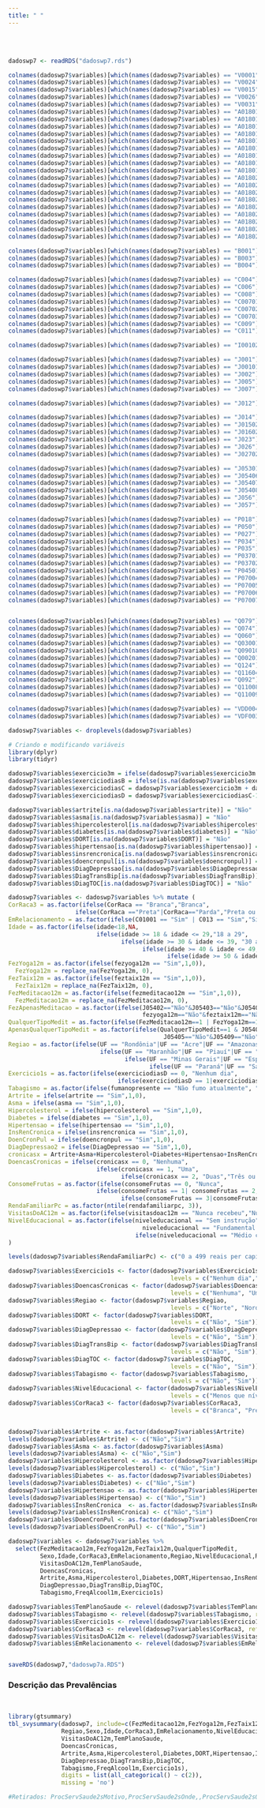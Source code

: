 ```yaml
---
title: " "
---
```


<br/><br/>

```r

dadoswp7 <- readRDS("dadoswp7.rds")

colnames(dadoswp7$variables)[which(names(dadoswp7$variables) == "V0001")] <- "UF"
colnames(dadoswp7$variables)[which(names(dadoswp7$variables) == "V0024")] <- "estrato"
colnames(dadoswp7$variables)[which(names(dadoswp7$variables) == "V0015")] <- "tipoentrevista"
colnames(dadoswp7$variables)[which(names(dadoswp7$variables) == "V0026")] <- "sitsensitaria"
colnames(dadoswp7$variables)[which(names(dadoswp7$variables) == "V0031")] <- "tipoarea"
colnames(dadoswp7$variables)[which(names(dadoswp7$variables) == "A018011")] <- "tv"
colnames(dadoswp7$variables)[which(names(dadoswp7$variables) == "A018012")] <- "tvn"
colnames(dadoswp7$variables)[which(names(dadoswp7$variables) == "A018013")] <- "geladeira"
colnames(dadoswp7$variables)[which(names(dadoswp7$variables) == "A018014")] <- "geladeiran"
colnames(dadoswp7$variables)[which(names(dadoswp7$variables) == "A018015")] <- "maqroupa"
colnames(dadoswp7$variables)[which(names(dadoswp7$variables) == "A018016")] <- "maqroupan"
colnames(dadoswp7$variables)[which(names(dadoswp7$variables) == "A018017")] <- "telefone"
colnames(dadoswp7$variables)[which(names(dadoswp7$variables) == "A018018")] <- "telefonen"
colnames(dadoswp7$variables)[which(names(dadoswp7$variables) == "A018019")] <- "celular"
colnames(dadoswp7$variables)[which(names(dadoswp7$variables) == "A018020")] <- "celularn"
colnames(dadoswp7$variables)[which(names(dadoswp7$variables) == "A018021")] <- "microondas"
colnames(dadoswp7$variables)[which(names(dadoswp7$variables) == "A018022")] <- "microondasn"
colnames(dadoswp7$variables)[which(names(dadoswp7$variables) == "A018023")] <- "computador"
colnames(dadoswp7$variables)[which(names(dadoswp7$variables) == "A018024")] <- "computadorn"
colnames(dadoswp7$variables)[which(names(dadoswp7$variables) == "A018025")] <- "motocicleta"
colnames(dadoswp7$variables)[which(names(dadoswp7$variables) == "A018026")] <- "motocicletan"
colnames(dadoswp7$variables)[which(names(dadoswp7$variables) == "A018027")] <- "carro"
colnames(dadoswp7$variables)[which(names(dadoswp7$variables) == "A018028")] <- "carron"

colnames(dadoswp7$variables)[which(names(dadoswp7$variables) == "B001")] <- "CadastroNaUSF"
colnames(dadoswp7$variables)[which(names(dadoswp7$variables) == "B003")] <- "visitasdoac12m"
colnames(dadoswp7$variables)[which(names(dadoswp7$variables) == "B004")] <- "visitaAE"

colnames(dadoswp7$variables)[which(names(dadoswp7$variables) == "C004")] <- "condicaodom"
colnames(dadoswp7$variables)[which(names(dadoswp7$variables) == "C006")] <- "Sexo"
colnames(dadoswp7$variables)[which(names(dadoswp7$variables) == "C008")] <- "idade"
colnames(dadoswp7$variables)[which(names(dadoswp7$variables) == "C00701")] <- "DiaNascimento"
colnames(dadoswp7$variables)[which(names(dadoswp7$variables) == "C00702")] <- "MesNascimento"
colnames(dadoswp7$variables)[which(names(dadoswp7$variables) == "C00703")] <- "AnoNascimento"
colnames(dadoswp7$variables)[which(names(dadoswp7$variables) == "C009")] <- "CorRaca"
colnames(dadoswp7$variables)[which(names(dadoswp7$variables) == "C011")] <- "EstadoCivil"

colnames(dadoswp7$variables)[which(names(dadoswp7$variables) == "I00102")] <- "TemPlanoSaude"

colnames(dadoswp7$variables)[which(names(dadoswp7$variables) == "J001")] <- "EstadoDeSaudeA"
colnames(dadoswp7$variables)[which(names(dadoswp7$variables) == "J00101")] <- "EstadoDeSaudeB"
colnames(dadoswp7$variables)[which(names(dadoswp7$variables) == "J002")] <- "RestricaoPorSaude2s"
colnames(dadoswp7$variables)[which(names(dadoswp7$variables) == "J005")] <- "Acamado2s"
colnames(dadoswp7$variables)[which(names(dadoswp7$variables) == "J007")] <- "DiagCronicas"

colnames(dadoswp7$variables)[which(names(dadoswp7$variables) == "J012")] <- "NumeroConsultas12m"

colnames(dadoswp7$variables)[which(names(dadoswp7$variables) == "J014")] <- "ProcServSaude2s"
colnames(dadoswp7$variables)[which(names(dadoswp7$variables) == "J01502")] <- "ProcServSaude2sMotivo"
colnames(dadoswp7$variables)[which(names(dadoswp7$variables) == "J01602")] <- "ProcServSaude2sOnde"
colnames(dadoswp7$variables)[which(names(dadoswp7$variables) == "J023")] <- "ProcServSaude2sRede"
colnames(dadoswp7$variables)[which(names(dadoswp7$variables) == "J026")] <- "ProcServSaude2sSUS"
colnames(dadoswp7$variables)[which(names(dadoswp7$variables) == "J02702")] <- "ProcServSaude2sQual"

colnames(dadoswp7$variables)[which(names(dadoswp7$variables) == "J05301")] <- "UsouIntegrativa12m"
colnames(dadoswp7$variables)[which(names(dadoswp7$variables) == "J05406")] <- "fezmeditacao12m"
colnames(dadoswp7$variables)[which(names(dadoswp7$variables) == "J05407")] <- "fezyoga12m"
colnames(dadoswp7$variables)[which(names(dadoswp7$variables) == "J05408")] <- "feztaix12m"
colnames(dadoswp7$variables)[which(names(dadoswp7$variables) == "J056")] <- "PagouPeloTratamento"
colnames(dadoswp7$variables)[which(names(dadoswp7$variables) == "J057")] <- "TratamentoPeloSUS"

colnames(dadoswp7$variables)[which(names(dadoswp7$variables) == "P018")] <- "consomeFrutas"
colnames(dadoswp7$variables)[which(names(dadoswp7$variables) == "P050")] <- "fumanopresente"
colnames(dadoswp7$variables)[which(names(dadoswp7$variables) == "P027")] <- "FreqAlcool1m"
colnames(dadoswp7$variables)[which(names(dadoswp7$variables) == "P034")] <- "exercicio3m"
colnames(dadoswp7$variables)[which(names(dadoswp7$variables) == "P035")] <- "exerciciodias"
colnames(dadoswp7$variables)[which(names(dadoswp7$variables) == "P03701")] <- "exerciciohor"
colnames(dadoswp7$variables)[which(names(dadoswp7$variables) == "P03702")] <- "exerciciomin"
colnames(dadoswp7$variables)[which(names(dadoswp7$variables) == "P04501")] <- "TempoNaTV1d"
colnames(dadoswp7$variables)[which(names(dadoswp7$variables) == "P07004")] <- "FonteInformacaoJornRevis30d"
colnames(dadoswp7$variables)[which(names(dadoswp7$variables) == "P07005")] <- "FonteInformacaoTV30d"
colnames(dadoswp7$variables)[which(names(dadoswp7$variables) == "P07006")] <- "FonteInformacaoRadio30d"
colnames(dadoswp7$variables)[which(names(dadoswp7$variables) == "P07007")] <- "FonteInformacaoInternet30d"


colnames(dadoswp7$variables)[which(names(dadoswp7$variables) == "Q079")] <- "artrite"
colnames(dadoswp7$variables)[which(names(dadoswp7$variables) == "Q074")] <- "asma"
colnames(dadoswp7$variables)[which(names(dadoswp7$variables) == "Q060")] <- "hipercolesterol"
colnames(dadoswp7$variables)[which(names(dadoswp7$variables) == "Q03001")] <- "diabetes"
colnames(dadoswp7$variables)[which(names(dadoswp7$variables) == "Q09010")] <- "DORT"
colnames(dadoswp7$variables)[which(names(dadoswp7$variables) == "Q00201")] <- "hipertensao"
colnames(dadoswp7$variables)[which(names(dadoswp7$variables) == "Q124")] <- "insrencronica"
colnames(dadoswp7$variables)[which(names(dadoswp7$variables) == "Q11604")] <- "doencronpul"
colnames(dadoswp7$variables)[which(names(dadoswp7$variables) == "Q092")] <- "DiagDepressao"
colnames(dadoswp7$variables)[which(names(dadoswp7$variables) == "Q11008")] <- "DiagTransBip"
colnames(dadoswp7$variables)[which(names(dadoswp7$variables) == "Q11009")] <- "DiagTOC"

colnames(dadoswp7$variables)[which(names(dadoswp7$variables) == "VDD004A")] <- "niveleducacional"
colnames(dadoswp7$variables)[which(names(dadoswp7$variables) == "VDF003")] <- "rendafamiliarpc"

dadoswp7$variables <- droplevels(dadoswp7$variables)

# Criando e modificando variáveis
library(dplyr)
library(tidyr)

dadoswp7$variables$exercicio3m = ifelse(dadoswp7$variables$exercicio3m == "Sim",1,0)
dadoswp7$variables$exerciciodiasB = ifelse(is.na(dadoswp7$variables$exerciciodias),1,dadoswp7$variables$exerciciodias)
dadoswp7$variables$exerciciodiasC = dadoswp7$variables$exercicio3m + dadoswp7$variables$exerciciodiasB
dadoswp7$variables$exerciciodiasD = dadoswp7$variables$exerciciodiasC-1

dadoswp7$variables$artrite[is.na(dadoswp7$variables$artrite)] = "Não"
dadoswp7$variables$asma[is.na(dadoswp7$variables$asma)] = "Não"
dadoswp7$variables$hipercolesterol[is.na(dadoswp7$variables$hipercolesterol)] = "Não"
dadoswp7$variables$diabetes[is.na(dadoswp7$variables$diabetes)] = "Não"
dadoswp7$variables$DORT[is.na(dadoswp7$variables$DORT)] = "Não"
dadoswp7$variables$hipertensao[is.na(dadoswp7$variables$hipertensao)] = "Não"
dadoswp7$variables$insrencronica[is.na(dadoswp7$variables$insrencronica)] = "Não"
dadoswp7$variables$doencronpul[is.na(dadoswp7$variables$doencronpul)] = "Não"
dadoswp7$variables$DiagDepressao[is.na(dadoswp7$variables$DiagDepressao)] = "Não"
dadoswp7$variables$DiagTransBip[is.na(dadoswp7$variables$DiagTransBip)] = "Não"
dadoswp7$variables$DiagTOC[is.na(dadoswp7$variables$DiagTOC)] = "Não"

dadoswp7$variables <- dadoswp7$variables %>% mutate (
CorRaca3 = as.factor(ifelse(CorRaca == "Branca","Branca",
                   ifelse(CorRaca =="Preta"|CorRaca=="Parda","Preta ou Marrom","Leste Asiático ou Indígena"))),
EmRelacionamento = as.factor(ifelse(C01001 == "Sim" | C013 == "Sim","Sim","Não")),
Idade = as.factor(ifelse(idade<18,NA,
                         ifelse(idade >= 18 & idade <= 29,"18 a 29",
                                ifelse(idade >= 30 & idade <= 39, "30 a 39",
                                      ifelse(idade >= 40 & idade <= 49,"40 a 49",
                                             ifelse(idade >= 50 & idade <= 64,"50 a 64","Maior que 64")))))),
FezYoga12m = as.factor(ifelse(fezyoga12m == "Sim",1,0)),
  FezYoga12m = replace_na(FezYoga12m, 0),
FezTaix12m = as.factor(ifelse(feztaix12m == "Sim",1,0)),
  FezTaix12m = replace_na(FezTaix12m, 0),
FezMeditacao12m = as.factor(ifelse(fezmeditacao12m == "Sim",1,0)),
  FezMeditacao12m = replace_na(FezMeditacao12m, 0),
FezApenasMeditacao = as.factor(ifelse(J05402=="Não"&J05403=="Não"&J05404=="Não"&J05405=="Não"& fezmeditacao12m=="Sim"&
                                      fezyoga12m=="Não"&feztaix12m=="Não"&J05409=="Não"&J054010=="Não","Sim","Não")),
QualquerTipoMedit = as.factor(ifelse(FezMeditacao12m==1 | FezYoga12m==1 | FezTaix12m==1,1,0)),
ApenasQualquerTipoMedit = as.factor(ifelse(QualquerTipoMedit==1 & J05402=="Não" & J05403=="Não" & J05404=="Não" &
                                            J05405=="Não"&J05409=="Não"&J054010=="Não","Sim","Não")),
Regiao = as.factor(ifelse(UF == "Rondônia"|UF == "Acre"|UF == "Amazonas"|UF == "Roraima"|UF == "Pará"|UF == "Amapá"|UF == "Tocantis","Norte",
                          ifelse(UF == "Maranhão"|UF == "Piauí"|UF == "Ceará"|UF == "Rio Grande do Norte"|UF == "Paraíba"|UF == "Pernambuco"|UF == "Alagoas" |UF == "Sergipe"|UF == "Bahia","Nordeste",
                                 ifelse(UF == "Minas Gerais"|UF == "Espírito Santo"|UF == "Rio de Janeiro"|UF == "São Paulo","Sudeste",
                                        ifelse(UF == "Paraná"|UF == "Santa Catarina"|UF == "Rio Grande do Sul","Sul","Centro-Oeste"))))),
Exercicio1s = as.factor(ifelse(exerciciodiasD == 0, "Nenhum dia",
                               ifelse(exerciciodiasD == 1|exerciciodiasD == 2|exerciciodiasD == 3|exerciciodiasD == 4,"De um a quatro dias na semana","Cinco ou mais dias na semana"))),
Tabagismo = as.factor(ifelse(fumanopresente == "Não fumo atualmente", "Não","Sim")),
Artrite = ifelse(artrite == "Sim",1,0),
Asma = ifelse(asma == "Sim",1,0),
Hipercolesterol = ifelse(hipercolesterol == "Sim",1,0),
Diabetes = ifelse(diabetes == "Sim",1,0),
Hipertensao = ifelse(hipertensao == "Sim",1,0),
InsRenCronica = ifelse(insrencronica == "Sim",1,0),
DoenCronPul = ifelse(doencronpul == "Sim",1,0),
DiagDepressao2 = ifelse(DiagDepressao == "Sim",1,0),
cronicasx = Artrite+Asma+Hipercolesterol+Diabetes+Hipertensao+InsRenCronica+DoenCronPul+DiagDepressao2,
DoencasCronicas = ifelse(cronicasx == 0, "Nenhuma",
                         ifelse(cronicasx == 1, "Uma",
                                ifelse(cronicasx == 2, "Duas","Três ou mais"))),
ConsomeFrutas = as.factor(ifelse(consomeFrutas == 0, "Nunca",
                         ifelse(consomeFrutas == 1| consomeFrutas == 2, "Uma a duas vezes por semana",
                                ifelse(consomeFrutas == 3|consomeFrutas == 4, "Três a quatro vezes por semana","Cinco ou mais vezes por semana")))),
RendaFamiliarPc = as.factor(ntile(rendafamiliarpc, 3)), 
VisitasDoAC12m = as.factor(ifelse(visitasdoac12m == "Nunca recebeu","Nunca recebeu","Já recebeu")),
NivelEducacional = as.factor(ifelse(niveleducacional == "Sem instrução" | niveleducacional == "Fundamental incompleto ou equivalente"|
                                      niveleducacional == "Fundamental completo ou equivalente"| niveleducacional == "Médio incompleto ou equivalente","Menos que nível médio complemento",
                                    ifelse(niveleducacional == "Médio completo ou equivalente", "Médio completo","Superior incompleto ou mais")))
)

levels(dadoswp7$variables$RendaFamiliarPc) <- c("0 a 499 reais per capita", "500 a 1087 reais per capita ","1088 reais per capita ou mais")

dadoswp7$variables$Exercicio1s <- factor(dadoswp7$variables$Exercicio1s,
                                              levels = c("Nenhum dia","De um a quatro dias na semana","Cinco ou mais dias na semana"))
dadoswp7$variables$DoencasCronicas <- factor(dadoswp7$variables$DoencasCronicas,
                                              levels = c("Nenhuma", "Uma","Duas","Três ou mais"))
dadoswp7$variables$Regiao <- factor(dadoswp7$variables$Regiao,
                                              levels = c("Norte", "Nordeste","Centro-Oeste","Sudeste","Sul"))
dadoswp7$variables$DORT <- factor(dadoswp7$variables$DORT,
                                              levels = c("Não", "Sim"))
dadoswp7$variables$DiagDepressao <- factor(dadoswp7$variables$DiagDepressao,
                                              levels = c("Não", "Sim"))
dadoswp7$variables$DiagTransBip <- factor(dadoswp7$variables$DiagTransBip,
                                              levels = c("Não", "Sim"))
dadoswp7$variables$DiagTOC <- factor(dadoswp7$variables$DiagTOC,
                                              levels = c("Não", "Sim"))
dadoswp7$variables$Tabagismo <- factor(dadoswp7$variables$Tabagismo,
                                              levels = c("Não", "Sim"))
dadoswp7$variables$NivelEducacional <- factor(dadoswp7$variables$NivelEducacional,
                                              levels = c("Menos que nível médio complemento", "Médio completo","Superior incompleto ou mais"))
dadoswp7$variables$CorRaca3 <- factor(dadoswp7$variables$CorRaca3,
                                              levels = c("Branca", "Preta ou Marrom","Leste Asiático ou Indígena"))


dadoswp7$variables$Artrite <- as.factor(dadoswp7$variables$Artrite)
levels(dadoswp7$variables$Artrite) <- c("Não","Sim")
dadoswp7$variables$Asma <- as.factor(dadoswp7$variables$Asma)
levels(dadoswp7$variables$Asma) <- c("Não","Sim")
dadoswp7$variables$Hipercolesterol <- as.factor(dadoswp7$variables$Hipercolesterol)
levels(dadoswp7$variables$Hipercolesterol) <- c("Não","Sim")
dadoswp7$variables$Diabetes <- as.factor(dadoswp7$variables$Diabetes)
levels(dadoswp7$variables$Diabetes) <- c("Não","Sim")
dadoswp7$variables$Hipertensao <- as.factor(dadoswp7$variables$Hipertensao)
levels(dadoswp7$variables$Hipertensao) <- c("Não","Sim")
dadoswp7$variables$InsRenCronica  <- as.factor(dadoswp7$variables$InsRenCronica)
levels(dadoswp7$variables$InsRenCronica) <- c("Não","Sim")
dadoswp7$variables$DoenCronPul <- as.factor(dadoswp7$variables$DoenCronPul)
levels(dadoswp7$variables$DoenCronPul) <- c("Não","Sim")

dadoswp7$variables <- dadoswp7$variables %>% 
  select(FezMeditacao12m,FezYoga12m,FezTaix12m,QualquerTipoMedit,
         Sexo,Idade,CorRaca3,EmRelacionamento,Regiao,NivelEducacional,RendaFamiliarPc,
         VisitasDoAC12m,TemPlanoSaude,
         DoencasCronicas,
         Artrite,Asma,Hipercolesterol,Diabetes,DORT,Hipertensao,InsRenCronica,DoenCronPul,
         DiagDepressao,DiagTransBip,DiagTOC,
         Tabagismo,FreqAlcool1m,Exercicio1s)

dadoswp7$variables$TemPlanoSaude <- relevel(dadoswp7$variables$TemPlanoSaude, ref = "Não")
dadoswp7$variables$Tabagismo <- relevel(dadoswp7$variables$Tabagismo, ref = "Não")
dadoswp7$variables$Exercicio1s <- relevel(dadoswp7$variables$Exercicio1s, ref = "Nenhum dia")
dadoswp7$variables$CorRaca3 <- relevel(dadoswp7$variables$CorRaca3, ref = "Preta ou Marrom")
dadoswp7$variables$VisitasDoAC12m <- relevel(dadoswp7$variables$VisitasDoAC12m, ref = "Já recebeu")
dadoswp7$variables$EmRelacionamento <- relevel(dadoswp7$variables$EmRelacionamento, ref = "Sim")


saveRDS(dadoswp7,"dadoswp7a.RDS")

```

### Descrição das Prevalências  

<br/>


```r

library(gtsummary)
tbl_svysummary(dadoswp7, include=c(FezMeditacao12m,FezYoga12m,FezTaix12m,QualquerTipoMedit,
               Regiao,Sexo,Idade,CorRaca3,EmRelacionamento,NivelEducacional,RendaFamiliarPc,
               VisitasDoAC12m,TemPlanoSaude,
               DoencasCronicas,
               Artrite,Asma,Hipercolesterol,Diabetes,DORT,Hipertensao,InsRenCronica,DoenCronPul,
               DiagDepressao,DiagTransBip,DiagTOC,
               Tabagismo,FreqAlcool1m,Exercicio1s),
               digits = list(all_categorical() ~ c(2)),
               missing = 'no')

#Retirados: ProcServSaude2sMotivo,ProcServSaude2sOnde,,ProcServSaude2sQua

```

<br/><br/>

